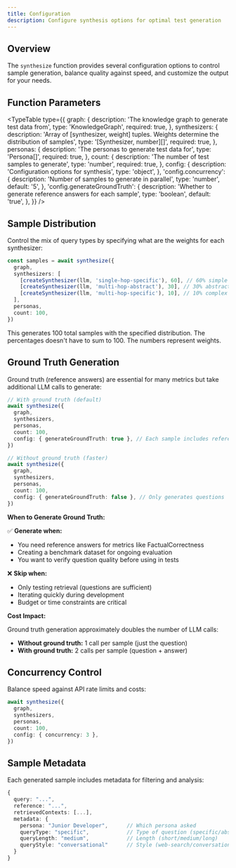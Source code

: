 ```yaml
---
title: Configuration
description: Configure synthesis options for optimal test generation
---
```


## Overview

The `synthesize` function provides several configuration options to control sample generation, balance quality against speed, and customize the output for your needs.

## Function Parameters


<TypeTable
  type={{
    graph: {
      description: 'The knowledge graph to generate test data from',
      type: 'KnowledgeGraph',
      required: true,
    },
    synthesizers: {
      description:
        'Array of [synthesizer, weight] tuples. Weights determine the distribution of samples',
      type: '[Synthesizer, number][]',
      required: true,
    },
    personas: {
      description: 'The personas to generate test data for',
      type: 'Persona[]',
      required: true,
    },
    count: {
      description: 'The number of test samples to generate',
      type: 'number',
      required: true,
    },
    config: {
      description: 'Configuration options for synthesis',
      type: 'object',
    },
    'config.concurrency': {
      description: 'Number of samples to generate in parallel',
      type: 'number',
      default: '5',
    },
    'config.generateGroundTruth': {
      description: 'Whether to generate reference answers for each sample',
      type: 'boolean',
      default: 'true',
    },
  }}
/>

## Sample Distribution

Control the mix of query types by specifying what are the weights for each synthesizer:

```typescript
const samples = await synthesize({
  graph,
  synthesizers: [
    [createSynthesizer(llm, 'single-hop-specific'), 60], // 60% simple
    [createSynthesizer(llm, 'multi-hop-abstract'), 30], // 30% abstract
    [createSynthesizer(llm, 'multi-hop-specific'), 10], // 10% complex
  ],
  personas,
  count: 100,
})
```

This generates 100 total samples with the specified distribution. The percentages doesn't have to sum to 100. The numbers represent weights.

## Ground Truth Generation

Ground truth (reference answers) are essential for many metrics but take additional LLM calls to generate:

```typescript
// With ground truth (default)
await synthesize({
  graph,
  synthesizers,
  personas,
  count: 100,
  config: { generateGroundTruth: true }, // Each sample includes reference answer
})

// Without ground truth (faster)
await synthesize({
  graph,
  synthesizers,
  personas,
  count: 100,
  config: { generateGroundTruth: false }, // Only generates questions
})
```

**When to Generate Ground Truth:**

✅ **Generate when:**

- You need reference answers for metrics like FactualCorrectness
- Creating a benchmark dataset for ongoing evaluation
- You want to verify question quality before using in tests

❌ **Skip when:**

- Only testing retrieval (questions are sufficient)
- Iterating quickly during development
- Budget or time constraints are critical

**Cost Impact:**

Ground truth generation approximately doubles the number of LLM calls:

- **Without ground truth:** 1 call per sample (just the question)
- **With ground truth:** 2 calls per sample (question + answer)

## Concurrency Control

Balance speed against API rate limits and costs:

```typescript
await synthesize({
  graph,
  synthesizers,
  personas,
  count: 100,
  config: { concurrency: 3 },
})
```

## Sample Metadata

Each generated sample includes metadata for filtering and analysis:

```typescript
{
  query: "...",
  reference: "...",
  retrievedContexts: [...],
  metadata: {
    persona: "Junior Developer",      // Which persona asked
    queryType: "specific",            // Type of question (specific/abstract)
    queryLength: "medium",            // Length (short/medium/long)
    queryStyle: "conversational"      // Style (web-search/conversational/technical)
  }
}
```
